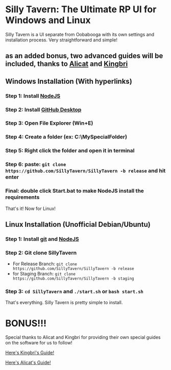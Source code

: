 # Silly Tavern: The Ultimate RP UI for Windows and Linux

Silly Tavern is a UI separate from Oobabooga with its own settings and installation process. Very straightforward and simple!
## **as an added bonus, two advanced guides will be included, thanks to [Alicat](https://huggingface.co/AliCat2) and [Kingbri](https://huggingface.co/kingbri)**

## Windows Installation (With hyperlinks)

### Step 1: Install [NodeJS](https://nodejs.org/en)

### Step 2: Install [GitHub Desktop](https://central.github.com/deployments/desktop/desktop/latest/win32)

### Step 3: Open File Explorer (Win+E)

### Step 4: Create a folder (ex: C:\MySpecialFolder)

### Step 5: Right click the folder and open it in terminal

### Step 6: paste: `git clone https://github.com/SillyTavern/SillyTavern -b release` and hit enter

### Final: double click Start.bat to make NodeJS install the requirements

That's it! Now for Linux!

## Linux Installation (Unofficial Debian/Ubuntu)

### Step 1: Install [git](https://git-scm.com/download/linux) and [NodeJS](https://nodejs.org/en)

### Step 2: Git clone SillyTavern

- For Release Branch: `git clone https://github.com/SillyTavern/SillyTavern -b release`
- for Staging Branch: `git clone https://github.com/SillyTavern/SillyTavern -b staging`

### Step 3: `cd SillyTavern` and `./start.sh` or `bash start.sh`

That's everything. Silly Tavern is pretty simple to install.

# **BONUS**!!! 

Special thanks to Alicat and Kingbri for providing their own special guides on the software for us to follow!

[Here's Kingbri's Guide!](https://rentry.co/kingbri-chara-guide)

[Here's Alicat's Guide!](https://rentry.co/alichat)
